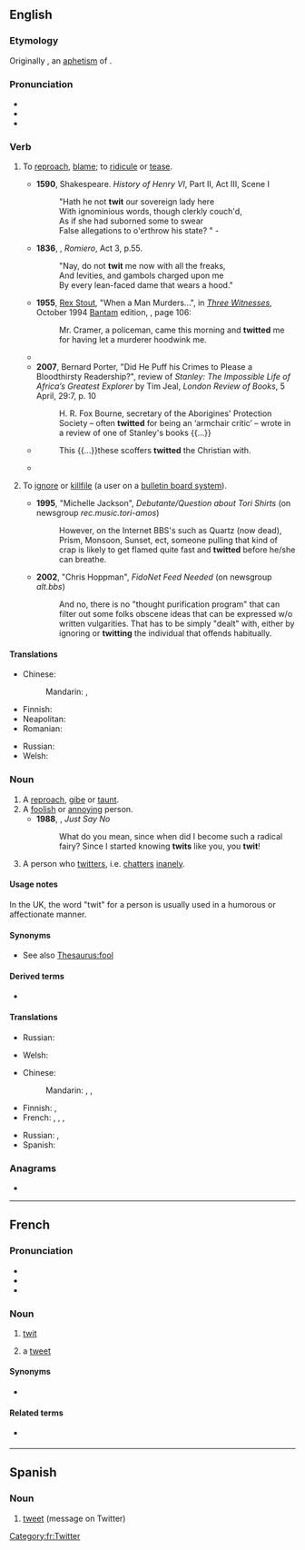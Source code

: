 ==English==

===Etymology===
Originally {{m|en|twite}}, an [[aphetism]] of {{inh|en|enm|atwite}}.

===Pronunciation===
* {{IPA|en|/twɪt/|[tʰw̥ɪt]}}
* {{audio|en|LL-Q1860 (eng)-Vealhurl-twit.wav |Audio (UK)}}
* {{rhymes|en|ɪt}}

===Verb===
{{en-verb}}

# {{lb|en|transitive}} To [[reproach]], [[blame]]; to [[ridicule]] or [[tease]].
#* '''1590''', Shakespeare. ''History of Henry VI'', Part II, Act III, Scene I
#*: "Hath he not '''twit''' our sovereign lady here
#*: With ignominious words, though clerkly couch'd,
#*: As if she had suborned some to swear
#*: False allegations to o'erthrow his state? " -
#* '''1836''', {{w|Joanna Baillie}}, ''Romiero'', Act 3, p.55.
#*: "Nay, do not '''twit''' me now with all the freaks,<br>And levities, and gambols charged upon me<br>By every lean-faced dame that wears a hood."
#* '''1955''', [[w:Rex Stout|Rex Stout]], "When a Man Murders...",<!--... in title--> in [[w:Three Witnesses (book)|''Three Witnesses'']], October 1994 [[w:Bantam Books|Bantam]] edition, {{ISBN|0553249592}}, page 106:
#*: Mr. Cramer, a policeman, came this morning and '''twitted''' me for having let a murderer hoodwink me.
#* {{quote-journal|en|year=1962|month=August|title=Talking of Trains: Under their hats|journal=Modern Railways|page=80|text=Secrecy about B.R. plans for reorganisation and closure of lines and notably some failures to consult with staff representatives concerned with redundancy, are defects with which the railway unions have '''twitted''' Dr. Beeching.}}
#* '''2007''', Bernard Porter, "Did He Puff his Crimes to Please a Bloodthirsty Readership?", review of ''Stanley: The Impossible Life of Africa’s Greatest Explorer'' by Tim Jeal, ''London Review of Books'', 5 April, 29:7, p. 10
#*: H. R. Fox Bourne, secretary of the Aborigines' Protection Society – often '''twitted''' for being an ‘armchair critic’ – wrote in a review of one of Stanley's books {{...}}
#* {{RQ:Tillotson Folly}}
#*: This {{...}}these scoffers '''twitted''' the Christian with.
#* {{RQ:L'Estrange Fables of Aesop|passage=Aesop minds Men of their Errors, without '''Twitting''' them for what is Amiss.}}
# {{lb|en|transitive|computing}} To [[ignore]] or [[killfile]] (a user on a [[bulletin board system]]).
#* '''1995''', "Michelle Jackson", ''Debutante/Question about Tori Shirts'' (on newsgroup ''rec.music.tori-amos'')
#*: However, on the Internet BBS's such as Quartz (now dead), Prism, Monsoon, Sunset, ect{{SIC}}, someone pulling that kind of crap is likely to get flamed quite fast and '''twitted''' before he/she can breathe.
#* '''2002''', "Chris Hoppman", ''FidoNet Feed Needed'' (on newsgroup ''alt.bbs'')
#*: And no, there is no "thought purification program" that can filter out some folks{{SIC}} obscene ideas that can be expressed w/o written vulgarities. That has to be simply "dealt" with, either by ignoring or '''twitting''' the individual that offends habitually.

====Translations====
{{trans-top|To reproach, blame; to ridicule or tease}}
* Chinese:
*: Mandarin: {{t+|cmn|责备}}, {{t+|cmn|嘲笑}}
* Finnish: {{t+|fi|kiusoitella}}
* Neapolitan: {{t|nap|sfotte}}
* Romanian: {{t+|ro|mustra}}
{{trans-mid}}
* Russian: {{t+|ru|упрека́ть}}
* Welsh: {{t+|cy|edliw}}
{{trans-bottom}}

===Noun===
{{en-noun}}

# A [[reproach]], [[gibe]] or [[taunt]].
# A [[foolish]] or [[annoying]] person.
#* '''1988''', {{w|Larry Kramer}}, ''Just Say No''
#*: What do you mean, since when did I become such a radical fairy? Since I started knowing '''twits''' like you, you '''twit'''!
# A person who [[twitter]]s, i.e. [[chatters]] [[inanely]].

====Usage notes====
In the UK, the word "twit" for a person is usually used in a humorous or affectionate manner.

====Synonyms====
* See also [[Thesaurus:fool]]

====Derived terms====
* {{l|en|twitling}}

====Translations====
{{trans-top|a reproach, gibe or taunt}}
* Russian: {{t+|ru|упрёк|m}}
{{trans-mid}}
* Welsh: {{t+|cy|edliw|m}}
{{trans-bottom}}

{{trans-top|a foolish or annoying person}}
* Chinese:
*: Mandarin: {{t+|cmn|笨蛋}}, {{t+|cmn|傻瓜}}, {{t+|cmn|讨厌鬼}}
* Finnish: {{t+|fi|ääliö}}, {{t+|fi|typerys}}
* French: {{qualifier|France, colloquial}} {{t+|fr|andouille|m|f}}, {{t+|fr|abruti|m}}, {{t+|fr|couillon|m}}, {{qualifier|Quebec, colloquial}} {{t+|fr|twit|m}}
{{trans-mid}}
* Russian: {{t+|ru|тупи́ца|m}}, {{t+|ru|дурачок|m}}
* Spanish: {{t|es|gilí|m|f}}
{{trans-bottom}}

===Anagrams===
* {{anagrams|en|a=ittw|Witt}}

----

==French==

===Pronunciation===
* {{fr-IPA|twitt}}
* {{audio|fr|LL-Q150 (fra)-LoquaxFR-twit.wav|Audio}}
* {{audio|fr|LL-Q150 (fra)-DenisdeShawi-twit.wav|Audio (CAN)}}

===Noun===
{{fr-noun|m}}

# {{lb|fr|Quebec|colloquial}} [[twit#en|twit]] {{gloss|foolish person}}
# a [[tweet]] {{gloss|a message on [[Twitter]]}}

====Synonyms====
* {{sense|Twitter}} {{l|fr|tweet}}

====Related terms====
* {{sense|Twitter}} {{l|fr|twitter}}

[[Category:fr:Twitter]]

----

==Spanish==

===Noun===
{{es-noun|m}}

# [[tweet]] (message on Twitter)